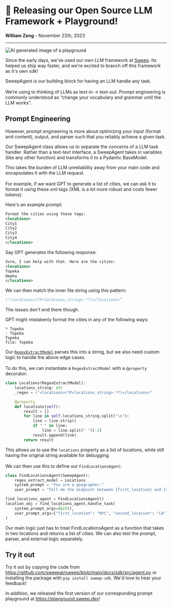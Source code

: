 # 🎉 Releasing our Open Source LLM Framework + Playground!
**William Zeng** - November 22th, 2023

---
<img src="/covers/llm-sdk.png" alt="AI generated image of a playground" />

Since the early days, we've used our own LLM framework at [Sweep](https://sweep.dev). Its helped us ship way faster, and we're excited to branch off this framework as it's own sdk!

SweepAgent is our building block for having an LLM handle any task. <br></br>
We’re using to thinking of LLMs as text-in -> text-out. Prompt engineering is commonly understood as “change your vocabulary and grammar until the LLM works”.

## Prompt Engineering

However, prompt engineering is more about optimizing your input (format and content), output, and parser such that you reliably achieve a given task.

Our SweepAgent class allows us to separate the concerns of a LLM task handler. Rather than a text-text interface, a SweepAgent takes in variables (like any other function) and transforms it to a Pydantic BaseModel.

This takes the burden of LLM unreliability away from your main code and encapsulates it with the LLM request. <br></br>
For example, if we want GPT to generate a list of cities, we can ask it to format it using these xml tags (XML is a lot more robust and costs fewer tokens):

Here's an example prompt:

```xml
Format the cities using these tags:
<locations>
City1
City2
City3
City4
</locations>
```

Say GPT generates the following response:

```xml
Sure, I can help with that. Here are the cities:
<locations>
Topeka
Omaha
</locations>
```

We can then match the inner file string using this pattern:
```python
r"<locations>(?P<locations_string>.*?)</locations>”
```

The issues don't end there though.

GPT might mistakenly format the cities in any of the following ways:

```
* Topeka
- Topeka
Topeka
file: Topeka
```

Our [`RegexExtractModel`](https://github.com/sweepai/sweep/blob/main/docs/sdk/src/agent.py#L17) parses this into a string, but we also need custom logic to handle the above edge cases.<br></br>
To do this, we can instantiate a `RegexExtractModel` with a `@property` decorator:
```python
class Locations(RegexExtractModel):
    locations_string: str
    _regex = r"<locations>(?P<locations_string>.*?)</locations>"

    @property
    def locations(self):
        result = []
        for line in self.locations_string.split("\n"):
            line = line.strip()
            if " " in line:
                line = line.split(" ")[-1]
            result.append(line)
        return result
```

This allows us to use the `locations` property as a list of locations, while still having the original string available for debugging.<br></br>
We can then use this to define our `FindLocationsAgent`:

```python
class FindLocationsAgent(SweepAgent):
    regex_extract_model = Locations
    system_prompt = "You are a geographer."
    user_prompt = "Tell me the midpoint between {first_location} and {second_location}. Then provide four cities near that midpoint formatted using <locations>\nCity1\nCity2\nCity3\nCity4\n</locations> tags."

find_locations_agent = FindLocationsAgent()
location_obj = find_locations_agent.handle_task(
    system_prompt_args=dict(),
    user_prompt_args={"first_location": "NYC", "second_location": "LA"},
)
```

Our main logic just has to treat FindLocationsAgent as a function that takes in two locations and returns a list of cities. We can also test the prompt, parser, and external logic separately.


## Try it out

Try it out by copying the code from https://github.com/sweepai/sweep/blob/main/docs/sdk/src/agent.py or installing the package with `pip install sweep-sdk`. We'd love to hear your feedback!

In addition, we released the first version of our corresponding prompt playground at https://playground.sweep.dev!
